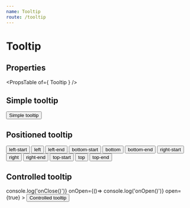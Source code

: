 ```yaml
---
name: Tooltip
route: /tooltip
---
```



# Tooltip

## Properties
<PropsTable of={ Tooltip } />

## Simple tooltip
<Playground>
    <Tooltip title='Tooltip'>
        <Button variant='outlined'>Simple tooltip</Button>
    </Tooltip>
</Playground>

## Positioned tooltip
<Playground>
    <Tooltip title='Tooltip' placement='left-start'>
        <Button variant='outlined' color='secondary' margin={12}>left-start</Button>
    </Tooltip>
    <Tooltip title='Tooltip' placement='left'>
        <Button variant='outlined' color='primary' margin={12}>left</Button>
    </Tooltip>
    <Tooltip title='Tooltip' placement='left-end'>
        <Button variant='outlined' margin={12}>left-end</Button>
    </Tooltip>
    <Tooltip title='Tooltip' placement='bottom-start'>
        <Button variant='outlined' color='primary' margin={12}>bottom-start</Button>
    </Tooltip>
    <Tooltip title='Tooltip' placement='bottom'>
        <Button variant='outlined' color='secondary' margin={12}>bottom</Button>
    </Tooltip>
    <Tooltip title='Tooltip' placement='bottom-end'>
        <Button variant='outlined' color='primary' margin={12}>bottom-end</Button>
    </Tooltip>
    <Tooltip title='Tooltip' placement='right-start'>
        <Button variant='outlined' margin={12}>right-start</Button>
    </Tooltip>
    <Tooltip title='Tooltip' placement='right'>
        <Button variant='outlined' color='primary' margin={12}>right</Button>
    </Tooltip>
    <Tooltip title='Tooltip' placement='right-end'>
        <Button variant='outlined' color='secondary' margin={12}>right-end</Button>
    </Tooltip>
    <Tooltip title='Tooltip' placement='top-start'>
        <Button variant='outlined' margin={12}>top-start</Button>
    </Tooltip>
    <Tooltip title='Tooltip' placement='top'>
        <Button variant='outlined' color='secondary' margin={12}>top</Button>
    </Tooltip>
    <Tooltip title='Tooltip' placement='top-end'>
        <Button variant='outlined' color='primary' margin={12}>top-end</Button>
    </Tooltip>
</Playground>

## Controlled tooltip
<Playground>
    <Tooltip
        title='Tooltip'
        onClose={()=> console.log('onClose()')}
        onOpen={()=> console.log('onOpen()')}
        open={true}
    >
        <Button variant='outlined'>Controlled tooltip</Button>
    </Tooltip>
</Playground>